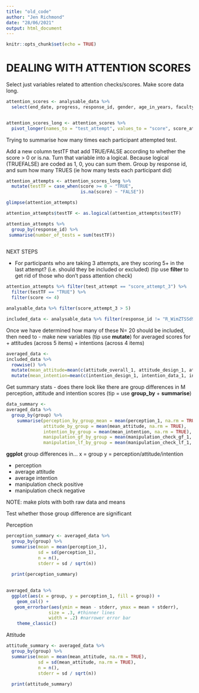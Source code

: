 ```yaml
---
title: "old_code"
author: "Jen Richmond"
date: "28/06/2021"
output: html_document
---
```


```r
knitr::opts_chunk$set(echo = TRUE)
```

# DEALING WITH ATTENTION SCORES

Select just variables related to attention checks/scores. Make score data long. 
```r
attention_scores <- analysable_data %>%
  select(end_date, progress, response_id, gender, age_in_years, faculty_of_study, research_experience, group, starts_with("attention_attempt"), starts_with("score")) 


attention_scores_long <- attention_scores %>%
  pivot_longer(names_to = "test_attempt", values_to = "score", score_attempt_1:score_attempt_3) 

```

Trying to summarise how many times each participant attempted test. 

Add a new column testTF that add TRUE/FALSE according to whether the score > 0 or is.na. Turn that variable into a logical. Because logical (TRUEFALSE) are coded as 1, 0, you can sum them. Group by response id, and sum how many TRUES (ie how many tests each participant did)


```r

attention_attempts <- attention_scores_long %>%
  mutate(testTF = case_when(score >= 0 ~ "TRUE",
                            is.na(score) ~ "FALSE"))

glimpse(attention_attempts)

attention_attempts$testTF <- as.logical(attention_attempts$testTF)

attention_attempts %>%
  group_by(response_id) %>%
 summarise(number_of_tests = sum(testTF))
  

```



NEXT STEPS

- For participants who are taking 3 attempts, are they scoring 5+ in the last attempt? (i.e. should they be included or excluded) (tip use **filter** to get rid of those who don't pass attention check)


```r

attention_attempts %>% filter(test_attempt == "score_attempt_3") %>%
  filter(testTF == "TRUE") %>%
  filter(score <= 4)

```

```r

analysable_data %>% filter(score_attempt_3 > 5)

```

```r

included_data <- analysable_data %>% filter(response_id != "R_WimZTSSd9X5s26B", response_id != "R_xrRKzEUE3P5jUD7", response_id != "R_2CeygpVUy7RSuOp")

```

Once we have determined how many of these N= 20 should be included, then need to
- make new variables (tip use **mutate**) for averaged scores for 
  + attitudes (across 5 items)
  + intentions (across 4 items)
  
```r

averaged_data <-
included_data %>% 
  rowwise() %>%
  mutate(mean_attitude=mean(c(attitude_overall_1, attitude_design_1, attitude_data_1, attitude_analyses_1, attitude_access_1, na.rm = TRUE))) %>%
  mutate(mean_intention=mean(c(intention_design_1, intention_data_1, intention_analyses_1, intention_access_1, na.rm = TRUE)))

```
 
 Get summary stats
 - does there look like there are group differences in M perception, attitude and intention scores (tip = use **group_by** + **summarise**)

```r

data_summary <-
averaged_data %>%
  group_by(group) %>%
    summarise(perception_by_group_mean = mean(perception_1, na.rm = TRUE),
              attitude_by_group = mean(mean_attitude, na.rm = TRUE),
              intention_by_group = mean(mean_intention, na.rm = TRUE),
              manipulation_gf_by_group = mean(manipulation_check_gf_1, na.rm = TRUE),
              manipulation_lf_by_group = mean(manipulation_check_lf_1, na.rm = TRUE))

```

**ggplot** group differences in... x = group y = perception/attitude/intention

- perception
- average attitude
- average intention
- manipulation check positive
- manipulation check negative

NOTE: make plots with both raw data and means


Test whether those group difference are significant

Perception

```r

perception_summary <- averaged_data %>%
  group_by(group) %>%
  summarise(mean = mean(perception_1), 
            sd = sd(perception_1), 
            n = n(), 
            stderr = sd / sqrt(n))
            
  print(perception_summary)
  
```

```r

averaged_data %>%
  ggplot(aes(x = group, y = perception_1, fill = group)) +
    geom_col() +
   geom_errorbar(aes(ymin = mean - stderr, ymax = mean + stderr), 
                size = .3, #thinner lines
                width = .2) #narrower error bar
    theme_classic()

```

Attitude

```r

attitude_summary <- averaged_data %>%
  group_by(group) %>%
  summarise(mean = mean(mean_attitude, na.rm = TRUE), 
            sd = sd(mean_attitude, na.rm = TRUE), 
            n = n(), 
            stderr = sd / sqrt(n))
            
  print(attitude_summary)
  
```





